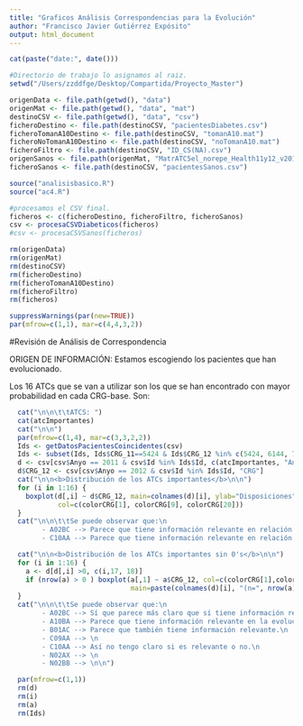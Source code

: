 ```yaml
---
title: "Graficos Análisis Correspondencias para la Evolución"
author: "Francisco Javier Gutiérrez Expósito"
output: html_document
---
```


```r
cat(paste("date:", date()))
```


```r
#Directorio de trabajo lo asignamos al raiz. 
setwd("/Users/zzddfge/Desktop/Compartida/Proyecto_Master")

origenData <- file.path(getwd(), "data")
origenMat <- file.path(getwd(), "data", "mat")
destinoCSV <- file.path(getwd(), "data", "csv")
ficheroDestino <- file.path(destinoCSV, "pacientesDiabetes.csv")
ficheroTomanA10Destino <- file.path(destinoCSV, "tomanA10.mat")
ficheroNoTomanA10Destino <- file.path(destinoCSV, "noTomanA10.mat")
ficheroFiltro <- file.path(destinoCSV, "ID_CS(NA).csv")
origenSanos <- file.path(origenMat, "MatrATC5el_norepe_Health11y12_v2016.mat")
ficheroSanos <- file.path(destinoCSV, "pacientesSanos.csv")

source("analisisbasico.R")
source("ac4.R")

#procesamos el CSV final.
ficheros <- c(ficheroDestino, ficheroFiltro, ficheroSanos)
csv <- procesaCSVDiabeticos(ficheros)
#csv <- procesaCSVSanos(ficheros)

rm(origenData)
rm(origenMat)
rm(destinoCSV)
rm(ficheroDestino)
rm(ficheroTomanA10Destino)
rm(ficheroFiltro)
rm(ficheros)

suppressWarnings(par(new=TRUE))
par(mfrow=c(1,1), mar=c(4,4,3,2))
```

#Revisión de Análisis de Correspondencia 

ORIGEN DE INFORMACIÓN: Estamos escogiendo los pacientes que han evolucionado.



Los 16 ATCs que se van a utilizar son los que se han encontrado con mayor probabilidad en cada CRG-base. Son:
```r
  cat("\n\n\t\tATCS: ")
  cat(atcImportantes)
  cat("\n\n")
  par(mfrow=c(1,4), mar=c(3,3,2,2))
  Ids <- getDatosPacientesCoincidentes(csv)
  Ids <- subset(Ids, Ids$CRG_11==5424 & Ids$CRG_12 %in% c(5424, 6144, 7071))
  d <- csv[csv$Anyo == 2011 & csv$Id %in% Ids$Id, c(atcImportantes, "Anyo")]
  d$CRG_12 <- csv[csv$Anyo == 2012 & csv$Id %in% Ids$Id, "CRG"]
  cat("\n\n<b>Distribución de los ATCs importantes</b>\n\n")
  for (i in 1:16) {
    boxplot(d[,i] ~ d$CRG_12, main=colnames(d)[i], ylab="Disposiciones", 
            col=c(colorCRG[1], colorCRG[9], colorCRG[20]))
  }
  cat("\n\n\t\tSe puede observar que:\n
        - A02BC --> Parece que tiene información relevante en relación a la evolución a 7071.\n
        - C10AA --> Parece que tiene información relevante en relación a la evolución a 6144, 7071.\n\n")

  cat("\n\n<b>Distribución de los ATCs importantes sin 0's</b>\n\n")
  for (i in 1:16) {
    a <- d[d[,i] >0, c(i,17, 18)]
    if (nrow(a) > 0 ) boxplot(a[,1] ~ a$CRG_12, col=c(colorCRG[1],colorCRG[9],colorCRG[20]), cex.main=0.8,
                              main=paste(colnames(d)[i], "(n=", nrow(a), ")",sep=""), ylab="Disposiciones")
  }
  cat("\n\n\t\tSe puede observar que:\n
        - A02BC --> Sí que parece más claro que sí tiene información relevante en relación a la evolución.\n
        - A10BA --> Parece que tiene información relevante en la evolución sobre todo a 7071.\n
        - B01AC --> Parece que también tiene información relevante.\n
        - C09AA --> \n
        - C10AA --> Así no tengo claro si es relevante o no.\n
        - N02AX --> \n
        - N02BB --> \n\n")

  par(mfrow=c(1,1))
  rm(d)
  rm(i)
  rm(a)
  rm(Ids)
```